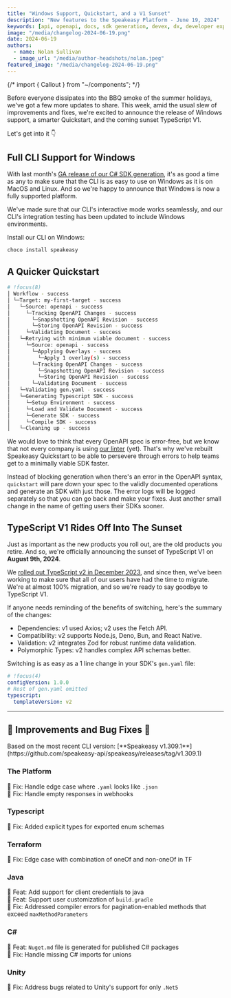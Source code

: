```yaml
---
title: "Windows Support, Quickstart, and a V1 Sunset"
description: "New features to the Speakeasy Platform - June 19, 2024"
keywords: [api, openapi, docs, sdk generation, devex, dx, developer experience]
image: "/media/changelog-2024-06-19.png"
date: 2024-06-19
authors:
  - name: Nolan Sullivan
  - image_url: "/media/author-headshots/nolan.jpeg"
featured_image: "/media/changelog-2024-06-19.png"
---
```


{/* import { Callout } from "~/components"; */}

Before everyone dissipates into the BBQ smoke of the summer holidays, we've got a few more updates to share. This week, amid the usual slew of improvements and fixes, we're excited to announce the release of Windows support, a smarter Quickstart, and the coming sunset TypeScript V1.

Let's get into it 👇

## Full CLI Support for Windows

With last month's [GA release of our C# SDK generation](/changelog/changelog-2024-05-01), it's as good a time as any to make sure that the CLI is as easy to use on Windows as it is on MacOS and Linux. And so we're happy to announce that Windows is now a fully supported platform.

We've made sure that our CLI's interactive mode works seamlessly, and our CLI's integration testing has been updated to include Windows environments.

Install our CLI on Windows:

```bash
choco install speakeasy
```

## A Quicker Quickstart

```bash
# !focus(8)
│ Workflow - success
│ └─Target: my-first-target - success
│   └─Source: openapi - success
│     └─Tracking OpenAPI Changes - success
│       └─Snapshotting OpenAPI Revision - success
│       └─Storing OpenAPI Revision - success
│     └─Validating Document - success
│   └─Retrying with minimum viable document - success
│     └─Source: openapi - success
│       └─Applying Overlays - success
│         └─Apply 1 overlay(s) - success
│       └─Tracking OpenAPI Changes - success
│         └─Snapshotting OpenAPI Revision - success
│         └─Storing OpenAPI Revision - success
│       └─Validating Document - success
│   └─Validating gen.yaml - success
│   └─Generating Typescript SDK - success
│     └─Setup Environment - success
│     └─Load and Validate Document - success
│     └─Generate SDK - success
│     └─Compile SDK - success
│   └─Cleaning up - success
```

We would love to think that every OpenAPI spec is error-free, but we know that not every company is using [our linter](/docs/linting/linting) (yet). That's why we've rebuilt Speakeasy Quickstart to be able to persevere through errors to help teams get to a minimally viable SDK faster.

Instead of blocking generation when there's an error in the OpenAPI syntax, `quickstart` will pare down your spec to the validly documented operations and generate an SDK with just those. The error logs will be logged separately so that you can go back and make your fixes. Just another small change in the name of getting users their SDKs sooner.

## TypeScript V1 Rides Off Into The Sunset

Just as important as the new products you roll out, are the old products you retire. And so, we're officially announcing the sunset of TypeScript V1 on **August 9th, 2024**.

We [rolled out TypeScript v2 in December 2023](/post/introducing-universal-ts), and since then, we've been working to make sure that all of our users have had the time to migrate. We're at almost 100% migration, and so we're ready to say goodbye to TypeScript V1.

If anyone needs reminding of the benefits of switching, here's the summary of the changes:

- Dependencies​: v1 used Axios; v2 uses the Fetch API.
- Compatibility​: v2 supports Node.js, Deno, Bun, and React Native.
- Validation​: v2 integrates Zod for robust runtime data validation.
- Polymorphic Types​: v2 handles complex API schemas better.

Switching is as easy as a 1 line change in your SDK's `gen.yaml` file:

```yaml gen.yaml
# !focus(4)
configVersion: 1.0.0
# Rest of gen.yaml omitted
typescript:
  templateVersion: v2
```

---

## 🚢 Improvements and Bug Fixes 🐛

<div className="Callout" data-title="NOTE" data-variant="info">
  Based on the most recent CLI version: [**Speakeasy
  v1.309.1**](https://github.com/speakeasy-api/speakeasy/releases/tag/v1.309.1)
</div>

### The Platform

🐛 Fix: Handle edge case where `.yaml` looks like `.json`\
🐛 Fix: Handle empty responses in webhooks

### Typescript

🐛 Fix: Added explicit types for exported enum schemas

### Terraform

🐛 Fix: Edge case with combination of oneOf and non-oneOf in TF

### Java

🚢 Feat: Add support for client credentials to java \
🚢 Feat: Support user customization of `build.gradle` \
🐛 Fix: Addressed compiler errors for pagination-enabled methods that exceed `maxMethodParameters`

### C#

🚢 Feat: `Nuget.md` file is generated for published C# packages \
🐛 Fix: Handle missing C# imports for unions

### Unity

🐛 Fix: Address bugs related to Unity's support for only `.Net5`
